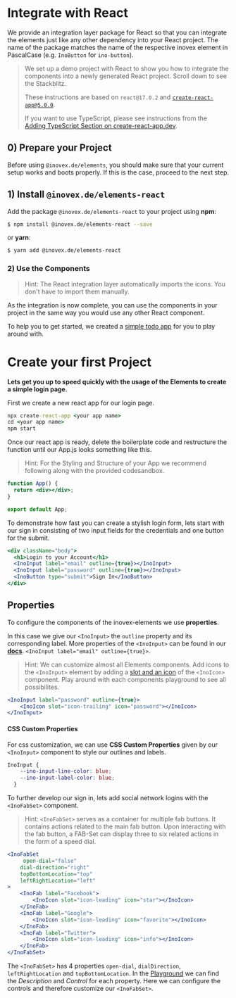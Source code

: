 
<Meta title="Docs/Framework Integration/React" />

# Integrate with React

We provide an integration layer package for React so that you can integrate the elements just like any other dependency
into your React project. The name of the package matches the name of the respective inovex element in PascalCase
(e.g. `InoButton` for `ino-button`).

> We set up a demo project with React to show you how to integrate the components into a newly generated React
> project. Scroll down to see the Stackblitz.
>
> These instructions are based on `react@17.0.2` and [`create-react-app@5.0.0`](https://github.com/facebook/create-react-app).
>
> If you want to use TypeScript, please see instructions from the [Adding TypeScript Section on create-react-app.dev](https://facebook.github.io/create-react-app/docs/adding-typescript).

## 0) Prepare your Project

Before using `@inovex.de/elements`, you should make sure that your current setup works and boots properly.
If this is the case, proceed to the next step.

## 1) Install `@inovex.de/elements-react`

Add the package `@inovex.de/elements-react` to your project using **npm**:

```sh
$ npm install @inovex.de/elements-react --save
```

or **yarn**:

```sh
$ yarn add @inovex.de/elements-react
```

### 2) Use the Components

> Hint: The React integration layer automatically imports the icons. You don't have to import
> them manually.

As the integration is now complete, you can use the components in your project in the same way you would use any other React component.

To help you to get started, we created a [simple todo app](https://codesandbox.io/s/github/inovex/elements-example-react) for you to play around with.

# Create your first Project

**Lets get you up to speed quickly with the usage of the Elements to create a simple login page.**

First we create a new react app for our login page.

```cmd
npx create-react-app <your app name>
cd <your app name>
npm start
```

Once our react app is ready, delete the boilerplate code and restructure the function until our App.js looks something like this.

> Hint: For the Styling and Structure of your App we recommend following along with the provided codesandbox.

```jsx
function App() {
  return <div></div>;
}

export default App;
```

To demonstrate how fast you can create a stylish login form, lets start with our sign in consisting of two input fields for the credentials and one button for the submit.

```jsx
<div className="body">
  <h1>Login to your Account</h1>
  <InoInput label="email" outline={true}></InoInput>
  <InoInput label="password" outline={true}></InoInput>
  <InoButton type="submit">Sign In</InoButton>
</div>
```

## Properties

To configure the components of the inovex-elements we use **properties**. 

In this case we give our `<InoInput>` the `outline` property and its corresponding label. More properties of the `<InoInput>` can be found in our **[docs](https://elements.inovex.de/version/v7.1.0/?path=/docs/input-ino-input--playground)**. 
`<InoInput label="email" outline={true}>`.
> Hint: We can customize almost all Elements components. Add icons to the `<InoInput>` element by adding a [slot and an icon](https://elements.inovex.de/version/v7.1.0/?path=/docs/input-ino-input--icons) of the `<InoIcon>` component. Play around with each components playground to see all possibilites.

```jsx
<InoInput label="password" outline={true}>
    <InoIcon slot="icon-trailing" icon="password"></InoIcon>
</InoInput>
```

#### CSS Custom Properties

For css customization, we can use **CSS Custom Properties** given by our `<InoInput>` component to style our outlines and labels.

```scss
InoInput {
    --ino-input-line-color: blue;
    --ino-input-label-color: blue;
  }
```


To further develop our sign in, lets add social network logins with the `<InoFabSet>` component.
> Hint: `<InoFabSet>` serves as a container for multiple fab buttons. It contains actions related to the main fab button. Upon interacting with the fab button, a FAB-Set can display three to six related actions in the form of a speed dial.

```jsx
<InoFabSet
     open-dial="false"
    dial-direction="right"
    topBottomLocation="top"
    leftRightLocation="left"
>
    <InoFab label="Facebook">
        <InoIcon slot="icon-leading" icon="star"></InoIcon>
    </InoFab>
    <InoFab label="Google">
        <InoIcon slot="icon-leading" icon="favorite"></InoIcon>
    </InoFab>
    <InoFab label="Twitter">
        <InoIcon slot="icon-leading" icon="info"></InoIcon>
    </InoFab>
</InoFabSet>
```

The `<InoFabSet>` has 4 properties `open-dial`, `dialDirection`, `leftRightLocation` and `topBottomLocation`. In the [Playground](https://elements.inovex.de/version/v7.0.0/?path=/docs/buttons-ino-fab-set--playground) we can find the *Description* and *Control* for each property.
Here we can configure the controls and therefore customize our `<InoFabSet>`.